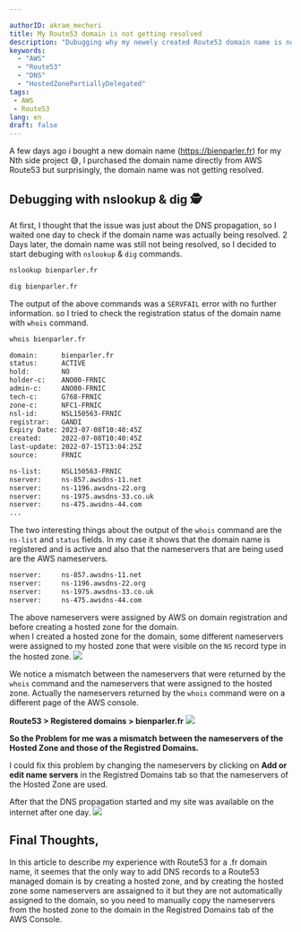 ```yaml
---

authorID: akram_mecheri
title: My Route53 domain is not getting resolved
description: "Dubugging why my newely created Route53 domain name is not getting resolved on the internet"
keywords:
  - "AWS"
  - "Route53"
  - "DNS"
  - "HostedZonePartiallyDelegated"
tags:
 - AWS
 - Route53
lang: en
draft: false
---
```


A few days ago i bought a new domain name (https://bienparler.fr) for my Nth side project 😅, I purchased the domain name directly from AWS Route53 but surprisingly, the domain name was not getting resolved.

<Separator/>

## Debugging with nslookup & dig 🕵️
At first, I thought that the issue was just about the DNS propagation, so I waited one day to check if the domain name was actually being resolved.
2 Days later, the domain name was still not being resolved, so I decided to start debuging with `nslookup` & `dig` commands.
```bash
nslookup bienparler.fr
```
```bash
dig bienparler.fr
```

The output of the above commands was a `SERVFAIL` error with no further information. so I tried to check the registration status of the domain name with `whois` command.
```bash
whois bienparler.fr
```
```bash
domain:      bienparler.fr
status:      ACTIVE
hold:        NO
holder-c:    ANO00-FRNIC
admin-c:     ANO00-FRNIC
tech-c:      G768-FRNIC
zone-c:      NFC1-FRNIC
nsl-id:      NSL150563-FRNIC
registrar:   GANDI
Expiry Date: 2023-07-08T10:40:45Z
created:     2022-07-08T10:40:45Z
last-update: 2022-07-15T13:04:25Z
source:      FRNIC

ns-list:     NSL150563-FRNIC
nserver:     ns-857.awsdns-11.net
nserver:     ns-1196.awsdns-22.org
nserver:     ns-1975.awsdns-33.co.uk
nserver:     ns-475.awsdns-44.com
...
```

The two interesting things about the output of the `whois` command are the `ns-list` and `status` fields.
In my case it shows that the domain name is registered and is active and also that the nameservers that are being used are the AWS nameservers.
```bash
nserver:     ns-857.awsdns-11.net
nserver:     ns-1196.awsdns-22.org
nserver:     ns-1975.awsdns-33.co.uk
nserver:     ns-475.awsdns-44.com
```
The above nameservers were assigned by AWS on domain registration and before creating a hosted zone for the domain.  
when I created a hosted zone for the domain, some different nameservers were assigned to my hosted zone that were visible on the `NS` record type in the hosted zone.
<Image w="1472" h="851" src={img1} t="AWS Hosted Zone Records" solo="true" />

We notice a mismatch between the nameservers that were returned by the `whois` command and the nameservers that were assigned to the hosted zone.
Actually the nameservers returned by the `whois` command were on a different page of the AWS console.  

**Route53 > Registered domains > bienparler.fr**
<Image w="1063" h="273" src={img2} t="AWS Registred Domains Tab" solo="true" />

**So the Problem for me was a mismatch between the nameservers of the Hosted Zone and those of the Registred Domains.**


I could fix this problem by changing the nameservers by clicking on **Add or edit name servers** in the Registred Domains tab so that the nameservers of the Hosted Zone are used.

After that the DNS propagation started and my site was available on the internet after one day.
<Image w="649" h="444" src={img3} t="DNS Propagation Map" solo="true" />

<Separator/>

## Final Thoughts,

In this article to describe my experience with Route53 for a .fr domain name, it seemes that the only way to add DNS records to a Route53 managed domain is by creating a hosted zone, and by creating the hosted zone some nameservers are assaigned to it but they are not automatically assigned to the domain, so you need to manually copy the nameservers from the hosted zone to the domain in the Registred Domains tab of the AWS Console.